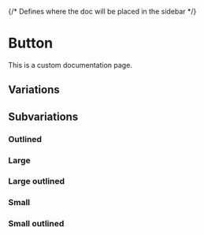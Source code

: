 

{/* Defines where the doc will be placed in the sidebar */}
<Meta of={ButtonStories} />

# Button

This is a custom documentation page.

<Canvas of={ButtonStories.Base} />


## Variations
<Canvas of={ButtonStories.Variations} />

## Subvariations

### Outlined
<Canvas of={ButtonStories.Outlined} />

### Large
<Canvas of={ButtonStories.Large} />

### Large outlined
<Canvas of={ButtonStories.LargeOutlined} />

### Small
<Canvas of={ButtonStories.Small} />

### Small outlined
<Canvas of={ButtonStories.SmallOutlined} />
